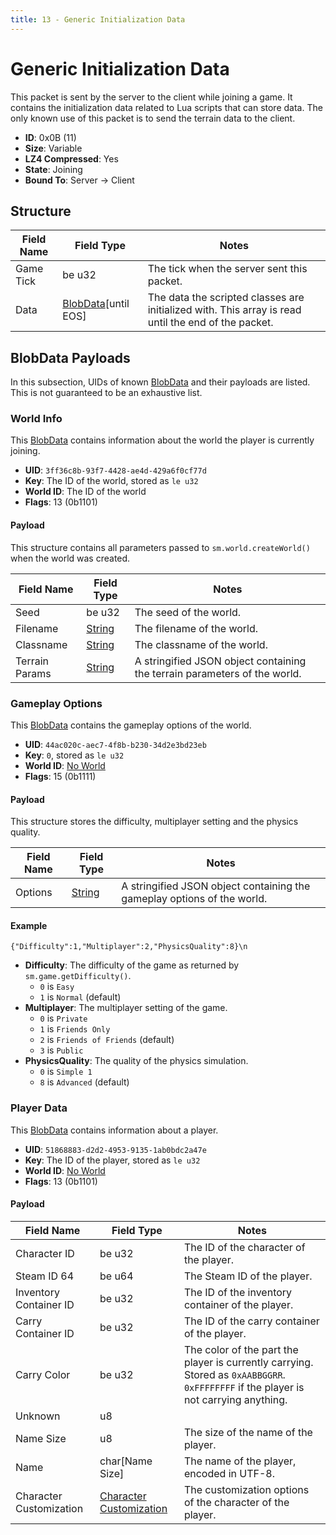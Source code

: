 ```yaml
---
title: 13 - Generic Initialization Data
---
```



# Generic Initialization Data

This packet is sent by the server to the client while joining a game. It contains the initialization data related to Lua scripts that can store data. The only known use of this packet is to send the terrain data to the client.

- **ID**: 0x0B (11)
- **Size**: Variable
- **LZ4 Compressed**: Yes
- **State**: Joining
- **Bound To**: Server -> Client

## Structure

<BlobDataPacketsNotice />

| Field Name | Field Type | Notes |
|------------|------------|-------|
| Game Tick  | be u32     | The tick when the server sent this packet. |
| Data       | [BlobData](/docs/structures/Networking/blobdata)[until EOS] | The data the scripted classes are initialized with. This array is read until the end of the packet. |

## BlobData Payloads

In this subsection, UIDs of known [BlobData](/docs/structures/Networking/blobdata) and their payloads are listed. This is not guaranteed to be an exhaustive list.

### World Info

This [BlobData](/docs/structures/Networking/blobdata) contains information about the world the player is currently joining.

- **UID**: `3ff36c8b-93f7-4428-ae4d-429a6f0cf77d`
- **Key**: The ID of the world, stored as `le u32`
- **World ID**: The ID of the world
- **Flags**: 13 (0b1101)

#### Payload

This structure contains all parameters passed to `sm.world.createWorld()` when the world was created.

| Field Name   | Field Type | Notes |
|--------------|------------|-------|
| Seed         | be u32     | The seed of the world. |
| Filename     | [String](/docs/structures/Networking/string) | The filename of the world. |
| Classname    | [String](/docs/structures/Networking/string) | The classname of the world. |
| Terrain Params | [String](/docs/structures/Networking/string) | A stringified JSON object containing the terrain parameters of the world. |

### Gameplay Options

This [BlobData](/docs/structures/Networking/blobdata) contains the gameplay options of the world.

- **UID**: `44ac020c-aec7-4f8b-b230-34d2e3bd23eb`
- **Key**: `0`, stored as `le u32`
- **World ID**: [No World](/docs/structures/Networking/blobdata#special-world-ids)
- **Flags**: 15 (0b1111)

#### Payload

This structure stores the difficulty, multiplayer setting and the physics quality.

| Field Name | Field Type | Notes |
|------------|------------|-------|
| Options    | [String](/docs/structures/Networking/string) | A stringified JSON object containing the gameplay options of the world. |

#### Example

`{"Difficulty":1,"Multiplayer":2,"PhysicsQuality":8}\n`

* **Difficulty**: The difficulty of the game as returned by `sm.game.getDifficulty()`.
    * `0` is `Easy`
    * `1` is `Normal` (default)
* **Multiplayer**: The multiplayer setting of the game.
    * `0` is `Private`
    * `1` is `Friends Only`
    * `2` is `Friends of Friends` (default)
    * `3` is `Public`
* **PhysicsQuality**: The quality of the physics simulation.
    * `0` is `Simple 1`
    * `8` is `Advanced` (default)

### Player Data

This [BlobData](/docs/structures/Networking/blobdata) contains information about a player.

- **UID**: `51868883-d2d2-4953-9135-1ab0bdc2a47e`
- **Key**: The ID of the player, stored as `le u32`
- **World ID**: [No World](/docs/structures/Networking/blobdata#special-world-ids)
- **Flags**: 13 (0b1101)

#### Payload

| Field Name | Field Type | Notes |
|------------|------------|-------|
| Character ID | be u32 | The ID of the character of the player. |
| Steam ID 64 | be u64 | The Steam ID of the player. |
| Inventory Container ID | be u32 | The ID of the inventory container of the player. |
| Carry Container ID | be u32 | The ID of the carry container of the player. |
| Carry Color | be u32 | The color of the part the player is currently carrying. Stored as `0xAABBGGRR`. `0xFFFFFFFF` if the player is not carrying anything. |
| Unknown | u8 | |
| Name Size | u8 | The size of the name of the player. |
| Name | char[Name Size] | The name of the player, encoded in UTF-8. |
| Character Customization | [Character Customization](../../structures/docs/character-customization) | The customization options of the character of the player. |